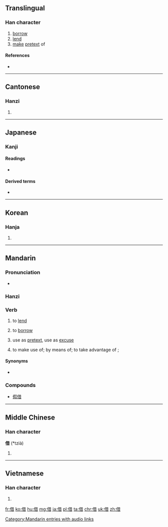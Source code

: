 {{also|藉}}
==Translingual==

===Han character===
{{Han char|rn=9|rad=人|as=08|sn=10|four=2426<sub>1</sub>|canj=人廿日 (OTA)|ids=⿰[[亻]][[昔]]}}

# [[borrow]]
# [[lend]]
# [[make]] [[pretext]] of

====References====
* {{Han ref|kx=0108.100|dkj=00781|dj=0230.060|hdz=10171.050|uh=501F|ud=20511|bh=ADC9|bd=44489}}

----

==Cantonese==

===Hanzi===
{{yue-hanzi|jyut=|y=je3}}

# {{defn|lang=yue|sort=人08}}

----

==Japanese==

===Kanji===
{{ja-kanji|grade=4|rs=人08}}

====Readings====
* {{ja-readings|on=[[しゃく]] (shaku), [[しゃ]] (sha), [[せき]] (seki)|kun=[[かりる]] (kariru), [[かり]] (kari), [[たとい]] (tatoi)}}

====Derived terms====
* {{l|ja|借りる|tr=[[かりる]], kariru}}

----

==Korean==

===Hanja===
{{ko-hanja|hangeul=[[차]], [[적]]|rv=cha, jeok|mr=ch'a, chŏk}}

# {{defn|lang=ko|sort=人08}}

----

==Mandarin==

===Pronunciation===
* {{audio|zh-jiè.ogg|audio|lang=cmn}}

===Hanzi===
{{cmn-hanzi|pin=[[chāng]] ([[chang1]]), [[jiè]] ([[jie4]])|wg=ch'ang<sup>1</sup>, chieh<sup>4</sup>}}

===Verb===
{{cmn-verb|ts|pin=chāng|pint=chang1}}

# to [[lend]]
#: {{zh-usex|我 没 有 书，你 能 借 我 一 本 吗？|I haven' t a book ; can you '''lend''' me one ?|link=y}}
# to [[borrow]]
#: {{zh-usex|我 可以 借 你 的 书 吗？|Can I '''borrow''' your book?|link=y}}
# use as [[pretext]], use as [[excuse]]
#: {{zh-usex|他 借 慈善 事业 为 名 欺骗 了 他们。|He deceived them under the veil of charity.|link=y}}
# to make use of; by means of; to take advantage of {{qualifier|an oportunity}}; 
#: {{zh-usex|他们 借 雷达 标示 飞 机的 动向。|They plotted aircraft movements '''by''' radar.|link=y}}
#: {{zh-usex|她 借 着 闪烁 的 烛光 读书。|She was reading '''by''' the flickering light of the candle.|link=y}}
#: {{zh-usex|我 想 借 这 个 机会，对 你们 的 帮助 表示 感谢。|I would like '''to take advantage''' of this opportunity to express my thanks for your help.|link=y}}

====Synonyms====
* {{zh-l|貸/贷|dài|to lend on interest, to borrow}}

===Compounds===
* [[假借]]

[[Category:Mandarin entries with audio links]]

----

==Middle Chinese==	

===Han character===
'''借''' (*tzià)<!--asterisk indicates that this is a reconstructed pronunciation-->

# {{defn|lang=ltc|sort=人08}}

----

==Vietnamese==

===Han character===
{{vi-hantu|[[tá]]|rs=人08}}

# {{defn|lang=vi|sort=人08}}

[[fr:借]]
[[ko:借]]
[[hu:借]]
[[mg:借]]
[[ja:借]]
[[pl:借]]
[[ta:借]]
[[chr:借]]
[[uk:借]]
[[zh:借]]